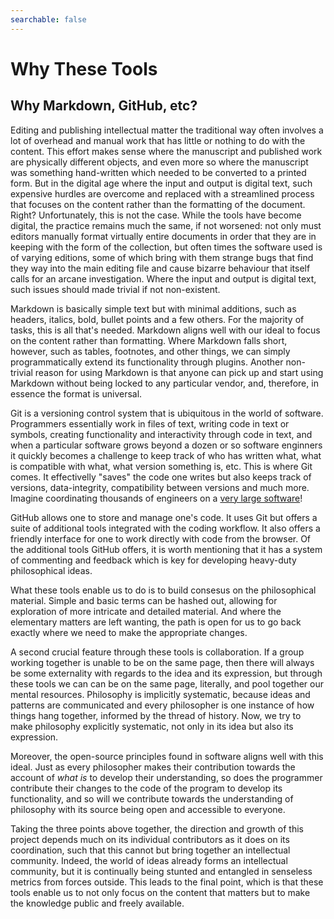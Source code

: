 ---
searchable: false
---

# Why These Tools

## Why Markdown, GitHub, etc?

Editing and publishing intellectual matter the traditional way often involves a lot of overhead and manual work that has little or nothing to do with the content. This effort makes sense where the manuscript and published work are physically different objects, and even more so where the manuscript was something hand-written which needed to be converted to a printed form. But in the digital age where the input and output is digital text, such expensive hurdles are overcome and replaced with a streamlined process that focuses on the content rather than the formatting of the document. Right? Unfortunately, this is not the case. While the tools have become digital, the practice remains much the same, if not worsened: not only must editors manually format virtually entire documents in order that they are in keeping with the form of the collection, but often times the software used is of varying editions, some of which bring with them strange bugs that find they way into the main editing file and cause bizarre behaviour that itself calls for an arcane investigation. Where the input and output is digital text, such issues should made trivial if not non-existent. 

Markdown is basically simple text but with minimal additions, such as headers, italics, bold, bullet points and a few others. For the majority of tasks, this is all that's needed. Markdown aligns well with our ideal to focus on the content rather than formatting. Where Markdown falls short, however, such as tables, footnotes, and other things, we can simply programmatically extend its functionality through plugins. Another non-trivial reason for using Markdown is that anyone can pick up and start using Markdown without being locked to any particular vendor, and, therefore, in essence the format is universal.

Git is a versioning control system that is ubiquitous in the world of software. Programmers essentially work in files of text, writing code in text or symbols, creating functionality and interactivity through code in text, and when a particular software grows beyond a dozen or so software enginners it quickly becomes a challenge to keep track of who has written what, what is compatible with what, what version something is, etc. This is where Git comes. It effectivelly "saves" the code one writes but also keeps track of versions, data-integrity, compatibility between versions and much more. Imagine coordinating thousands of engineers on a [very large software](https://github.com/torvalds/linux)!  

GitHub allows one to store and manage one's code. It uses Git but offers a suite of additional tools integrated with the coding workflow. It also offers a friendly interface for one to work directly with code from the browser. Of the additional tools GitHub offers, it is worth mentioning that it has a system of commenting and feedback which is key for developing heavy-duty philosophical ideas. 

What these tools enable us to do is to build consesus on the philosophical material. Simple and basic terms can be hashed out, allowing for exploration of more intricate and detailed material. And where the elementary matters are left wanting, the path is open for us to go back exactly where we need to make the appropriate changes. 

A second crucial feature through these tools is collaboration. If a group working together is unable to be on the same page, then there will always be some externality with regards to the idea and its expression, but through these tools we can can be on the same page, literally, and pool together our mental resources. Philosophy is implicitly systematic, because ideas and patterns are communicated and every philosopher is one instance of how things hang together, informed by the thread of history. Now, we try to make philosophy explicitly systematic, not only in its idea but also its expression. 

Moreover, the open-source principles found in software aligns well with this ideal. Just as every philosopher makes their contribution towards the account of *what is* to develop their understanding, so does the programmer contribute their changes to the code of the program to develop its functionality, and so will we contribute towards the understanding of philosophy with its source being open and accessible to everyone.

Taking the three points above together, the direction and growth of this project depends much on its individual contributors as it does on its coordination, such that this cannot but bring together an intellectual community. Indeed, the world of ideas already forms an intellectual community, but it is continually being stunted and entangled in senseless metrics from forces outside. This leads to the final point, which is that these tools enable us to not only focus on the content that matters but to make the knowledge public and freely available. 
